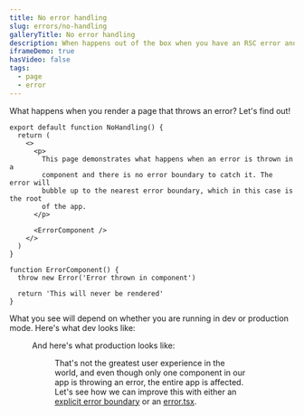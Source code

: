 ```yaml
---
title: No error handling
slug: errors/no-handling
galleryTitle: No error handling
description: When happens out of the box when you have an RSC error and don't handle it
iframeDemo: true
hasVideo: false
tags:
  - page
  - error
---
```


What happens when you render a page that throws an error? Let's find out!

```page.tsx
export default function NoHandling() {
  return (
    <>
      <p>
        This page demonstrates what happens when an error is thrown in a
        component and there is no error boundary to catch it. The error will
        bubble up to the nearest error boundary, which in this case is the root
        of the app.
      </p>

      <ErrorComponent />
    </>
  )
}

function ErrorComponent() {
  throw new Error('Error thrown in component')

  return 'This will never be rendered'
}
```

What you see will depend on whether you are running in dev or production mode. Here's what dev looks like:

<Figure
  src="/videos/errors/no-handling/no-handling-dev.png"
  caption="This is what you will see in dev mode"
/>

And here's what production looks like:

<Figure
  src="/videos/errors/no-handling/no-handling-prod.png"
  caption="This is what you will see in production mode"
/>

That's not the greatest user experience in the world, and even though only one component in our app is throwing an error, the entire app is affected. Let's see how we can improve this with either an [explicit error boundary](/errors/error-boundary) or an [error.tsx](/errors/error-tsx).
